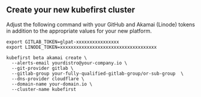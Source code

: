 
## Create your new kubefirst cluster

Adjust the following command with your GitHub and Akamai (Linode) tokens in addition to the appropriate values for your new platform.

```shell
export GITLAB_TOKEN=glpat-xxxxxxxxxxxxxxxx
export LINODE_TOKEN=xxxxxxxxxxxxxxxxxxxxxxxxxxxxxxxxxxxx

kubefirst beta akamai create \
  --alerts-email yourdistro@your-company.io \
  --git-provider gitlab \
  --gitlab-group your-fully-qualified-gitlab-group/or-sub-group  \
  --dns-provider cloudflare \
  --domain-name your-domain.io \
  --cluster-name kubefirst
```

<CloudflareDNS />
